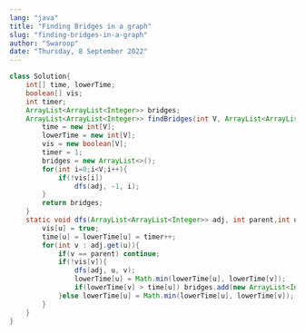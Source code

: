 ```yaml
---
lang: "java"
title: "Finding Bridges in a graph"
slug: "finding-bridges-in-a-graph"
author: "Swaroop"
date: "Thursday, 8 September 2022"
---
```

```java
class Solution{
    int[] time, lowerTime;
    boolean[] vis;
    int timer;
    ArrayList<ArrayList<Integer>> bridges;
    ArrayList<ArrayList<Integer>> findBridges(int V, ArrayList<ArrayList<Integer>> adj){
        time = new int[V];
        lowerTime = new int[V];
        vis = new boolean[V];
        timer = 1;
        bridges = new ArrayList<>();
        for(int i=0;i<V;i++){
            if(!vis[i]) 
                dfs(adj, -1, i);
        }
        return bridges;
    }
    static void dfs(ArrayList<ArrayList<Integer>> adj, int parent,int u){
        vis[u] = true;
        time[u] = lowerTime[u] = timer++;
        for(int v : adj.get(u)){
            if(v == parent) continue;
            if(!vis[v]){
                dfs(adj, u, v);
                lowerTime[u] = Math.min(lowerTime[u], lowerTime[v]);
                if(lowerTime[v] > time[u]) bridges.add(new ArrayList<Integer>{{ add(u); add(v); }});
            }else lowerTime[u] = Math.min(lowerTime[u], lowerTime[v]);
        }
    }
}

```